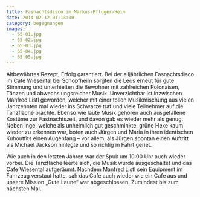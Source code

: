 ```yaml
---
title: Fasnachtsdisco im Markus-Pflüger-Heim
date: 2014-02-12 01:13:00
category: begegnungen
images:
  - 65-01.jpg
  - 65-02.jpg
  - 65-03.jpg
  - 65-04.jpg
  - 65-05.jpg
---
```


Altbewährtes Rezept, Erfolg garantiert. Bei der alljährlichen Fasnachtsdisco im Cafe Wiesental bei Schopfheim sorgten die Leos erneut für gute Stimmung und unterhielten die Bewohner mit zahlreichen Polonaisen, Tänzen und abwechslungsreicher Musik. Unverzichtbar ist inzwischen Manfred Listl geworden, welcher mit einer tollen Musikmischung aus vielen Jahrzehnten mal wieder ins Schwarze traf und viele Teilnehmer auf die Tanzfläche brachte.
Ebenso wie laute Musik gehören auch ausgefallene Kostüme zur Fastnachtszeit, und davon gab es wieder mehr als genug. Neben Inge, welche als unheimlich gut geschminkte, grüne Hexe kaum wieder zu erkennen war, boten auch Jürgen und Maria in ihren identischen Kuhoutfits einen Augenfang – vor allem, als Jürgen spontan einen Auftritt als Michael Jackson hinlegte und so richtig in Fahrt geriet.

Wie auch in den letzten Jahren war der Spuk um 10:00 Uhr auch wieder vorbei. Die Tanzfläche leerte sich, die Musik wurde ausgeschaltet und das Cafe Wiesental aufgeräumt. Nachdem Manfred Listl sein Equipment im Fahrzeug verstaut hatte, sah das Cafe auch wieder wie ein Cafe aus und unsere Mission „Gute Laune“ war abgeschlossen. Zumindest bis zum nächsten Mal.

